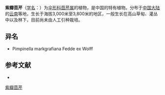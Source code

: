 {{NoteTA|G1=LS}}
{{Speciesbox
| name = 紫瓣茴芹
| status = 
| status_system = 
| image = 
| genus = Pimpinella
| species = purpurea
| authority = (Franch.) de Boiss.
}}

'''紫瓣茴芹'''（[[学名|学名]]：{{lang|la|''Pimpinella purpurea''}}）为[[伞形科|伞形科]][[茴芹属|茴芹属]]的植物，是中国的特有植物。分布于[[中国大陆|中国大陆]]的[[云南|云南]]等地，生长于海拔3,000米至3,800米的地区，一般生长在高山草甸、灌丛中以及林下，目前尚未由人工引种栽培。

== 异名 ==
* Pimpinella markgrafiana Fedde ex Wolff

== 参考文献 ==
<div class="references-small">
* {{cite web| url =http://www.bioinfo.cn/db05/KmzwSpecies.php?action=view&id=22908| title =紫瓣茴芹| work =《中国高等植物数据库全库》| publisher =中国科学院微生物研究所| author =昆明植物研究所| accessdate =2009-02-25| deadurl =yes| archiveurl =https://web.archive.org/web/20160305012939/http://www.bioinfo.cn/db05/KmzwSpecies.php?action=view&id=22908| archivedate =2016-03-05}}
</div>
{{Taxonbar|from=Q15231844}}

[[Category:茴芹属|紫瓣茴芹]]


{{Apiales-stub}}